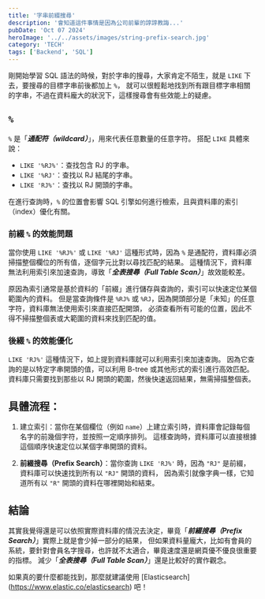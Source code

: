 ```yaml
---
title: '字串前綴搜尋'
description: '會知道這件事情是因為公司前輩的諄諄教誨...'
pubDate: 'Oct 07 2024'
heroImage: '../../assets/images/string-prefix-search.jpg'
category: 'TECH'
tags: ['Backend', 'SQL']
---
```


剛開始學習 SQL 語法的時候，對於字串的搜尋，大家肯定不陌生，就是 `LIKE` 下去，要搜尋的目標字串前後都加上 `%`，
就可以很輕鬆地找到所有跟目標字串相關的字串，不過在資料龐大的狀況下，這樣搜尋會有些效能上的疑慮。

## `%`

`%` 是「_**通配符（wildcard）**_」，用來代表任意數量的任意字符。
搭配 `LIKE` 具體來說：

- `LIKE '%RJ%'`：查找包含 RJ 的字串。
- `LIKE '%RJ'`：查找以 RJ 結尾的字串。
- `LIKE 'RJ%'`：查找以 RJ 開頭的字串。

在進行查詢時，`%` 的位置會影響 SQL 引擎如何進行檢索，且與資料庫的索引（index）優化有關。

### 前綴 `%` 的效能問題

當你使用 `LIKE '%RJ%'` 或 `LIKE '%RJ'` 這種形式時，因為 `%` 是通配符，資料庫必須掃描整個欄位的所有值，逐個字元比對以尋找匹配的結果。
這種情況下，資料庫無法利用索引來加速查詢，導致「_**全表搜尋（Full Table Scan）**_」故效能較差。

原因為索引通常是基於資料的「前綴」進行儲存與查詢的，索引可以快速定位某個範圍內的資料。
但是當查詢條件是 `%RJ%` 或 `%RJ`，因為開頭部分是「未知」的任意字符，資料庫無法使用索引來直接匹配開頭，
必須查看所有可能的位置，因此不得不掃描整個表或大範圍的資料來找到匹配的值。

### 後綴 `%` 的效能優化

`LIKE 'RJ%'` 這種情況下，如上提到資料庫就可以利用索引來加速查詢。
因為它查詢的是以特定字串開頭的值，可以利用 B-tree 或其他形式的索引進行高效匹配。
資料庫只需要找到那些以 RJ 開頭的範圍，然後快速返回結果，無需掃描整個表。

## 具體流程：

1. 建立索引：當你在某個欄位（例如 `name`）上建立索引時，資料庫會記錄每個名字的前幾個字符，並按照一定順序排列。
   這樣查詢時，資料庫可以直接根據這個順序快速定位以某個字串開頭的資料。

2. **前綴搜尋（Prefix Search）**：當你查詢 `LIKE 'RJ%'` 時，因為 `"RJ"` 是前綴，資料庫可以快速找到所有以 `"RJ"` 開頭的資料，
   因為索引就像字典一樣，它知道所有以 `"R"` 開頭的資料在哪裡開始和結束。

## 結論

其實我覺得還是可以依照實際資料庫的情況去決定，畢竟「_**前綴搜尋（Prefix Search）**_」實際上就是會少掉一部分的結果，
但如果資料量龐大，比如有會員的系統，要針對會員名字搜尋，也許就不太適合，畢竟速度還是網頁優不優良很重要的指標。
減少「_**全表搜尋（Full Table Scan）**_」還是比較好的實作觀念。

如果真的要什麼都能找到，那麼就建議使用 [Elasticsearch] (https://www.elastic.co/elasticsearch) 吧！
